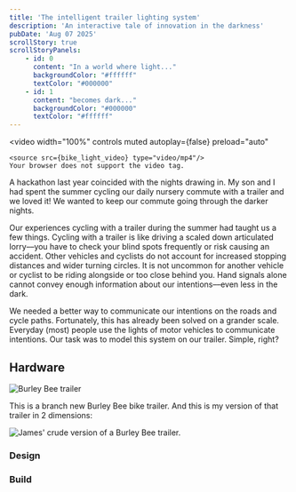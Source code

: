 ```yaml
---
title: 'The intelligent trailer lighting system'
description: 'An interactive tale of innovation in the darkness'
pubDate: 'Aug 07 2025'
scrollStory: true
scrollStoryPanels:
    - id: 0
      content: "In a world where light..."
      backgroundColor: "#ffffff"
      textColor: "#000000"
    - id: 1
      content: "becomes dark..."
      backgroundColor: "#000000"
      textColor: "#ffffff"
---
```


<video
    width="100%"
    controls
    muted
    autoplay={false}
    preload="auto"
>
    <source src={bike_light_video} type="video/mp4"/>
    Your browser does not support the video tag.
</video>


A hackathon last year coincided with the nights drawing in. My son and I had spent the summer cycling our daily nursery commute with a trailer and we loved it! We wanted to keep our commute going through the darker nights.

Our experiences cycling with a trailer during the summer had taught us a few things. Cycling with a trailer is like driving a scaled down articulated lorry––you have to check your blind spots frequently or risk causing an accident. Other vehicles and cyclists do not account for increased stopping distances and wider turning circles. It is not uncommon for another vehicle or cyclist to be riding alongside or too close behind you. Hand signals alone cannot convey enough information about our intentions––even less in the dark.

We needed a better way to communicate our intentions on the roads and cycle paths. Fortunately, this has already been solved on a grander scale. Everyday (most) people use the lights of motor vehicles to communicate intentions. Our task was to model this system on our trailer. Simple, right?


## Hardware

<Image
    src={burley_bee_trailer}
    alt="Burley Bee trailer"
    loading="lazy"/>

This is a branch new Burley Bee bike trailer. And this is my version of that trailer in 2 dimensions:

<Image
    src={crude_trailer}
    alt="James' crude version of a Burley Bee trailer."
    loading="lazy"/>




### Design

### Build

